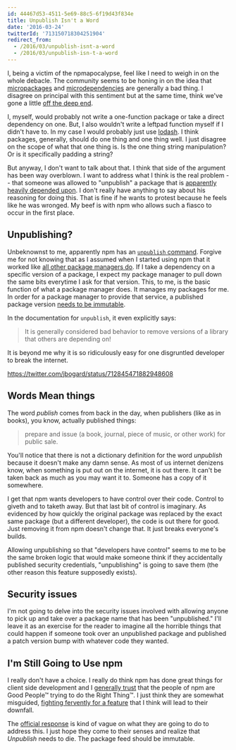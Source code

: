 ```yaml
---
id: 44467d53-4511-5e69-88c5-6f19d43f834e
title: Unpublish Isn't a Word
date: '2016-03-24'
twitterId: '713150718304251904'
redirect_from:
  - /2016/03/unpublish-isnt-a-word
  - /2016/03/unpublish-isn-t-a-word
---
```


I, being a victim of the npmapocalypse, feel like I need to weigh in on the whole debacle. The community seems to be honing in on the idea that [micropackages](http://lucumr.pocoo.org/2016/3/24/open-source-trust-scaling/) and [microdependencies](http://www.haneycodes.net/npm-left-pad-have-we-forgotten-how-to-program/) are generally a bad thing. I disagree on principal with this sentiment but at the same time, think we've gone a little [off the deep end](https://www.npmjs.com/package/true).

I, myself, would probably not write a one-function package or take a direct dependency on one. But, I also wouldn't write a leftpad function myself if I didn't have to. In my case I would probably just use [lodash](https://lodash.com/docs#padStart). I think packages, generally, should do one thing and one thing well. I just disagree on the scope of what that one thing is. Is the one thing string manipulation? Or is it specifically padding a string?

But anyway, I don't want to talk about that. I think that side of the argument has been way overblown. I want to address what I think is the real problem -- that someone was allowed to "unpublish" a package that is [apparently heavily depended upon](https://medium.com/@azerbike/i-ve-just-liberated-my-modules-9045c06be67c). I don't really have anything to say about his reasoning for doing this. That is fine if he wants to protest because he feels like he was wronged. My beef is with npm who allows such a fiasco to occur in the first place.

## Unpublishing?

Unbeknownst to me, apparently npm has an [`unpublish` command](https://docs.npmjs.com/cli/unpublish). Forgive me for not knowing that as I assumed when I started using npm that it worked like [all other package managers do](https://docs.nuget.org/create/deleting-packages). If I take a dependency on a specific version of a package, I expect my package manager to pull down the same bits everytime I ask for that version. This, to me, is the basic function of what a package manager does. It manages my packages for me. In order for a package manager to provide that service, a published package version [needs to be immutable](https://evertpot.com/npm-revoke-breaks-the-build/).

In the documentation for `unpublish`, it even explicitly says:

> It is generally considered bad behavior to remove versions of a library that others are depending on!

It is beyond me why it is so ridiculously easy for one disgruntled developer to break the internet.

https://twitter.com/jbogard/status/712845471882948608

## Words Mean things

The word _publish_ comes from back in the day, when publishers (like as in books), you know, actually published things:

> prepare and issue (a book, journal, piece of music, or other work) for public sale.

You'll notice that there is not a dictionary definition for the word _unpublish_ because it doesn't make any damn sense. As most of us internet denizens know, when something is put out on the internet, it is out there. It can't be taken back as much as you may want it to. Someone has a copy of it somewhere.

I get that npm wants developers to have control over their code. Control to giveth and to taketh away. But that last bit of control is imaginary. As evidenced by how quickly the original package was replaced by the exact same package (but a different developer), the code is out there for good. Just removing it from npm doesn't change that. It just breaks everyone's builds.

Allowing unpublishing so that "developers have control" seems to me to be the same broken logic that would make someone think if they accidentally published security credentials, "unpublishing" is going to save them (the other reason this feature supposedly exists).

## Security issues

I'm not going to delve into the security issues involved with allowing anyone to pick up and take over a package name that has been "unpublished." I'll leave it as an exercise for the reader to imagine all the horrible things that could happen if someone took over an unpublished package and published a patch version bump with whatever code they wanted.

## I'm Still Going to Use npm

I really don't have a choice. I really do think npm has done great things for client side development and I [generally trust](https://github.com/npm/npm/issues/12045) that the people of npm are Good People&trade; trying to do the Right Thing&trade;. I just think they are somewhat misguided, [fighting fervently for a feature](https://github.com/npm/npm/pull/12017) that I think will lead to their downfall.

The [official response](http://blog.npmjs.org/post/141577284765/kik-left-pad-and-npm) is kind of vague on what they are going to do to address this. I just hope they come to their senses and realize that _Unpublish_ needs to die. The package feed should be immutable.